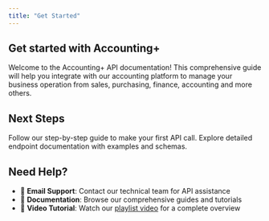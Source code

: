 ```yaml
---
title: "Get Started"
---
```


## Get started with Accounting+

Welcome to the Accounting+ API documentation! This comprehensive guide will help you integrate with our accounting platform to manage your business operation from sales, purchasing, finance, accounting and more others.

## Next Steps

<CardGroup cols={2}>
  <Card title="Quickstart Guide" icon="rocket" href="/api-reference/quickstart">
    Follow our step-by-step guide to make your first API call.
  </Card>
  <Card title="API Reference" icon="code" href="/api-reference/endpoint/voucher-list">
    Explore detailed endpoint documentation with examples and schemas.
  </Card>
</CardGroup>

## Need Help?

- 📧 **Email Support**: Contact our technical team for API assistance
- 💬 **Documentation**: Browse our comprehensive guides and tutorials
- 🎥 **Video Tutorial**: Watch our [playlist video](https://www.youtube.com/playlist?list=PL-j9u6T81UtBaNtIT0_rYc461movwRGvY) for a complete overview